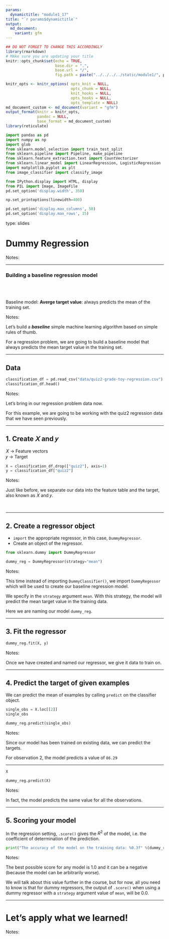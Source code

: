 ```yaml
---
params:
  dynamictitle: "module1_17"
title: "`r params$dynamictitle`"
output: 
  md_document:
    variant: gfm
---
```



```r
## DO NOT FORGET TO CHANGE THIS ACCORDINGLY 
library(rmarkdown)
# MAke sure you are updating your title 
knitr::opts_chunk$set(echo = TRUE,
                      base.dir = ".", 
                      base.url = "/",
                      fig.path = paste("../../../../static/module1/", params$dynamictitle,"/", sep = ""))

knitr_opts <- knitr_options( opts_knit = NULL,
                             opts_chunk = NULL,
                             knit_hooks = NULL,
                             opts_hooks = NULL,
                             opts_template = NULL)
md_document_custom <- md_document(variant = "gfm")
output_format(knitr = knitr_opts,
              pandoc = NULL,
              base_format = md_document_custom)
library(reticulate)

```


```python
import pandas as pd
import numpy as np
import glob
from sklearn.model_selection import train_test_split
from sklearn.pipeline import Pipeline, make_pipeline
from sklearn.feature_extraction.text import CountVectorizer
from sklearn.linear_model import LinearRegression, LogisticRegression
import matplotlib.pyplot as plt
from image_classifier import classify_image

from IPython.display import HTML, display
from PIL import Image, ImageFile
pd.set_option('display.width', 350)

np.set_printoptions(linewidth=400)

pd.set_option('display.max_columns', 50)
pd.set_option('display.max_rows', 15)

```


type: slides

# Dummy Regression

Notes: <br>

---

### Building a baseline regression model

<br>
<br>
<br>
Baseline model:
 **Averge target value**: always predicts the mean of the training set.



Notes: 

Let's build a ***baseline*** simple machine learning algorithm based on simple rules of thumb. 

For a regression problem, we are going to build a baseline model that always predicts the mean target value in the training set. 


---


## Data 

```python
classification_df = pd.read_csv("data/quiz2-grade-toy-regression.csv")
classification_df.head()
```



Notes: 

Let's bring in our regression problem data now. 

For this example, we are going to be working with the quiz2 regression data that we have seen previously. 

---

## 1. Create  𝑋  and  𝑦

𝑋  → Feature vectors <br>
𝑦  → Target

```python
X = classification_df.drop(["quiz2"], axis=1)
y = classification_df["quiz2"]
```


Notes: 

Just like before, we separate our data into the feature table and the target, also known as 𝑋 and 𝑦. 



<br>

---

## 2. Create a regressor object

- `import` the appropriate regressor, in this case, `DummyRegressor`.
- Create an object of the regressor. 

```python
from sklearn.dummy import DummyRegressor

dummy_reg = DummyRegressor(strategy="mean")
```


Notes: 

This time instead of importing `DummyClassifier()`, we import `DummyRegessor` which will be used to create our baseline regression model. 

We specify in the `strategy` argument `mean`. With this strategy, the model will predict the mean target value in the training data. 

Here we are naming our model `dummy_reg`.



---

## 3. Fit the regressor

```python
dummy_reg.fit(X, y)
```


Notes: 

Once we have created and named our regressor, we give it data to train on. 


---

## 4. Predict the target of given examples

We can predict the mean of examples by calling `predict` on the classifier object. 

```python
single_obs = X.loc[[2]]
single_obs
```

```python
dummy_reg.predict(single_obs)
```






Notes: 


Since our model has been trained on existing data, we can predict the targets.

For observation 2, the model predicts a value of `86.29`

---

```python
X
```



```python
dummy_reg.predict(X)
```





Notes:

In fact, the model predicts the same value for all the observations.

---

## 5. Scoring your model

In the regression setting, `.score()` gives the $R^2$ of the model, i.e. the coefficient of determination of the prediction.




```python
print("The accuracy of the model on the training data: %0.3f" %(dummy_reg.score(X, y)))
```

Notes: 

The best possible score for any model is 1.0 and it can be a negative (because the model can be arbitrarily worse). 

We will talk about this value further in the course, but for now, all you need to know is that for dummy regressors, the output of `.score()` when using a dummy regressor with a `strategy` argument value of `mean`, will be 0.0.


---

# Let’s apply what we learned!

Notes: <br>